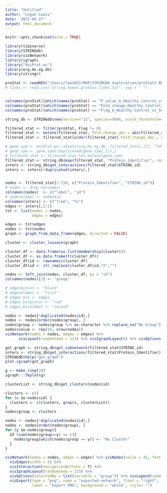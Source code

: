 ```yaml
---
title: "Untitled"
author: "Logan Lewis"
date: '2022-04-27'
output: html_document
---
```


```r
knitr::opts_chunk$set(echo = TRUE)
```

```r
library(tidyverse)
library(STRINGdb)
library(visNetwork)
library(igraph)
library("UniProt.ws")
library(org.Hs.eg.db)
library(stringr)
```

```r
proStat <- readRDS("/Users/lewi052/MAP/STRINGdb_exploration/proStat2.RDS")
# links <- read.csv("string.human.protein.links.txt", sep = " ")
```

```r

```

```r
colnames(proStat)[which(names(proStat) == "P_value_A_Healthy Control_vs_Severe")] <- "P_value"
colnames(proStat)[which(names(proStat) == "Fold_change_Healthy Control_vs_Severe")] <- "Fold_change"
colnames(proStat)[which(names(proStat) == "Flag_A_Healthy Control_vs_Severe")] <- "Flag"

string_db <- STRINGdb$new(version="11", species=9606, score_threshold=400, input_directory="/Users/lewi052/MAP/STRINGdb_exploration/STRINGdb_cache")

filtered_stat <- filter(proStat, Flag != 0)
filtered_stat <- mutate(filtered_stat, Fold_change_abs = abs(filtered_stat$Fold_change))
filtered_stat <- filtered_stat[order(filtered_stat$`Fold_change_abs`, decreasing = T), ]

# gene_sym <- UniProt.ws::select(org.Hs.eg.db, filtered_stat[,17], "SYMBOL","UNIPROT")
# gene_sym <- gene_sym[!duplicated(gene_sym[,1]),]
# filtered_stat <- filtered_stat %>% mutate(gene_sym)
filtered_stat <- string_db$map(filtered_stat, "Protein_Identifier", removeUnmappedRows = TRUE )
inters <- string_db$get_interactions(filtered_stat$STRING_id)
inters <- inters[!duplicated(inters),]


nodes <- filtered_stat[1:150, c("Protein_Identifier", "STRING_id")]
# nodes <- drop_na(nodes)
colnames(nodes)  <- c("label", "id")
# nodes$label <- nodes$id
colnames(inters) <- c("from", "to")
edges <- inters[,1:2]
tst <- list(nodes = nodes,
            edges = edges)
```

```r
edges <- tst$edges
nodes <- tst$nodes
graph <- graph_from_data_frame(edges, directed = FALSE)

cluster <- cluster_louvain(graph)

cluster_df <- data.frame(as.list(membership(cluster)))
cluster_df <- as.data.frame(t(cluster_df))
cluster_df$id <- rownames(cluster_df)
cluster_df$id <- str_replace(cluster_df$id,"X","")

nodes <- left_join(nodes, cluster_df, by = "id")
colnames(nodes)[3] <- "group"
```

```r
# edges$color <- "black"
# edges$label <- "first"
# edges_bis <- edges
# edges_bis$color <- "red"
# edges_bis$label <- "second"

nodes <- nodes[!duplicated(nodes$id),]
nodes <- nodes[order(nodes$group), ]
nodes$group <- nodes$group %>% as.character %>% replace_na("No Group")
nodes$value <- rep(10, nrow(nodes))
visNetwork(nodes = nodes, edges = edges) %>%
      visLayout(randomSeed = 123) %>% visIgraphLayout() %>% visOptions(selectedBy = list(variable = "group")) %>% visLegend()
```

```r
got_graph <- string_db$get_subnetwork(filtered_stat$STRING_id)
inters <- string_db$get_interactions(filtered_stat$Protein_Identifier)
STRINGdb$help("get_graph")
plot.igraph(got_graph)
```

```r
g <- make_ring(10)
igraph:::tkplot(g)
```

```r
clusterList <- string_db$get_clusters(nodes$id)

clusters <- c()
for (x in nodes$id) {
  clusters <- c(clusters, grep(x, clusterList))
}
nodes$group <- clusters

nodes <- nodes[!duplicated(nodes$id),]
nodes <- nodes[order(nodes$group), ]
for (y in nodes$group){
  if (sum(nodes$group==y) == 1){
    nodes$group[which(nodes$group == y)] <- "No Cluster"
  }
}

visNetwork(nodes = nodes, edges = edges) %>% visNodes(value = 45, font = list(size = 40), scaling = list(max = 75)) %>%
  visEdges(width = 5) %>% 
  visInteraction(navigationButtons = T) %>%
  visIgraphLayout(randomSeed = 123) %>%
  visOptions(selectedBy = list(variable = "group")) %>% visLegend(zoom = F) %>%
  visExport(type = "png", name = "exported-network", float = "right",
            label = "Export PNG", background = "white", style= "")
```


